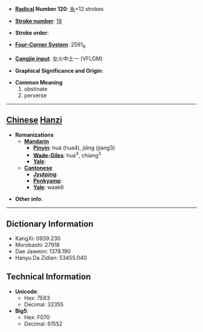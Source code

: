 * '''[[Wiktionary:Chinese radical index| Radical]] Number 120''': [[Wiktionary:Chinese radical index 糸|糸]]+12 strokes

* '''[[Wiktionary:Chinese total strokes index|Stroke number]]''': [[Wiktionary:Chinese total strokes index 18|18]]

* '''Stroke order''': 

* '''[[Wiktionary:Chinese four corner index|Four-Corner System]]''': 2591<sub>6</sub>

* '''[[Wiktionary:Chinese Cangjie index|Cangjie input]]''': 女火中土一 (VFLGM)

* '''Graphical Significance and Origin''': 

* '''Common Meaning'''
*#obstinate
*# perverse


----

== [[Chinese]] [[Hanzi]] ==

* '''Romanizations'''
** '''[[Mandarin]]'''
*** '''[[Pinyin]]''': huà (hua4), jiǎng (jiang3)
*** '''[[Wade-Giles]]''': hua<sup>4</sup>, chiang<sup>3</sup>
*** '''[[Yale]]''': 
** '''[[Cantonese]]'''
*** '''[[Jyutping]]''':
*** '''[[Penkyamp]]''': 
*** '''[[Yale]]''': waak6

* '''Other info''': 

----

== Dictionary Information ==

* KangXi: 0939.230
* Morobashi: 27918
* Dae Jaweon: 1378.190
* Hanyu Da Zidian: 53455.040

== Technical Information ==

* '''Unicode''':
** Hex: 7E63
** Decimal: 32355
* '''Big5''':
** Hex: F070
** Decimal: 61552